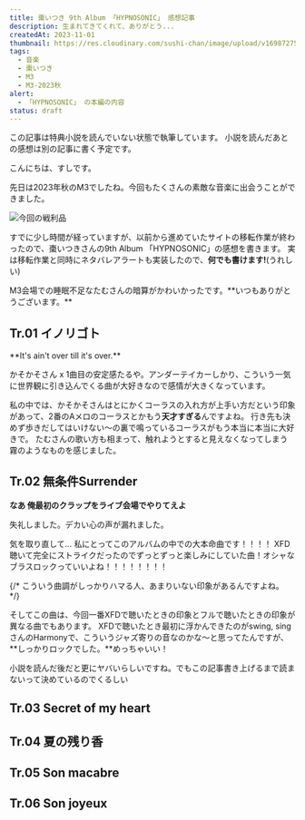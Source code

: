 ```yaml
---
title: 棗いつき 9th Album 「HYPNOSONIC」 感想記事
description: 生まれてきてくれて、ありがとう...
createdAt: 2023-11-01
thumbnail: https://res.cloudinary.com/sushi-chan/image/upload/v1698727524/music/m3-2023-autumn/hypnosonic/4A7EB898-1823-4309-8E44-5D00CA43C8C6_1_201_a_ausylu.heic
tags:
  - 音楽
  - 棗いつき
  - M3
  - M3-2023秋
alert:
  - 「HYPNOSONIC」 の本編の内容
status: draft
---
```


<MessageCard type="info">
  この記事は特典小説を読んでいない状態で執筆しています。
  小説を読んだあとの感想は別の記事に書く予定です。
</MessageCard>

こんにちは、すしです。

先日は2023年秋のM3でしたね。今回もたくさんの素敵な音楽に出会うことができました。

![今回の戦利品](https://res.cloudinary.com/sushi-chan/image/upload/v1698818212/music/m3-2023-autumn/hypnosonic/IMG_0424_pjttjt.jpg)

すでに少し時間が経っていますが、以前から進めていたサイトの移転作業が終わったので、棗いつきさんの9th Album 「HYPNOSONIC」の感想を書きます。
実は移転作業と同時にネタバレアラートも実装したので、**何でも書けます!**(うれしい)

<Collapse title="余談">
  M3会場での睡眠不足なたむさんの暗算がかわいかったです。**いつもありがとうございます。**
  <TweetCard id="1718557725284778343" />
</Collapse>

## Tr.01 イノリゴト

<TextCard>
  **It's ain't over till it's over.**
</TextCard>

かそかそさん x 1曲目の安定感たるや。アンダーテイカーしかり、こういう一気に世界観に引き込んでくる曲が大好きなので感情が大きくなっています。

私の中では、かそかそさんはとにかくコーラスの入れ方が上手い方だという印象があって、2番のAメロのコーラスとかもう**天才すぎる**んですよね。
<span class="text-xl font-bold">行き先も決めず歩きだしてはいけない～</span>の裏で鳴っているコーラスがもう本当に本当に大好きで。
たむさんの歌い方も相まって、触れようとすると見えなくなってしまう霧のようなものを感じました。


## Tr.02 無条件Surrender

<TextCard caption="チケットご用意してくれ イー...さん">**なあ 俺最初のクラップをライブ会場でやりてえよ**</TextCard>

失礼しました。デカい心の声が漏れました。

気を取り直して... <span class="text-xl font-bold">私にとってこのアルバムの中での大本命曲です！！！！</span>
XFD聴いて完全にストライクだったのでずっとずっと楽しみにしていた曲！オシャなブラスロックっていいよね！！！！！！！！

{/* こういう曲調がしっかりハマる人、あまりいない印象があるんですよね。 */}

そしてこの曲は、今回一番XFDで聴いたときの印象とフルで聴いたときの印象が異なる曲でもあります。
XFDで聴いたとき最初に浮かんできたのがswing, singさんのHarmonyで、こういうジャズ寄りの音なのかな〜と思ってたんですが、
**しっかりロックでした。**めっちゃいい！

<PlayerCard caption="MV: Harmony by swing, sing" url="https://youtu.be/KEl1Apjg2Pk?si=OSAS42i9VVX6m5ig" />



<Spoiler>小説を読んだ後だと更にヤバいらしいですね。でもこの記事書き上げるまで読まないって決めているのでくるしい</Spoiler>


<PlayerCard caption="至上主義アドトラック" url="https://youtu.be/x1BGG98tcrg?si=9Ys4BFPoniP_ArfS" />

## Tr.03 Secret of my heart

## Tr.04 夏の残り香

## Tr.05 Son macabre

## Tr.06 Son joyeux
